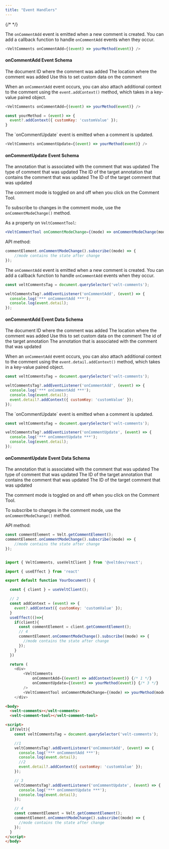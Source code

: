 ```yaml
---
title: "Event Handlers"
---
```

{/* <script>var SUPERFLOW_TOOLBAR_API_KEY="aU1MxKP0rca2UXwKi8bl"; var SUPERFLOW_TOOLBAR_PROJECT_ID="8447060215973283";</script> */}
<script id="setWindowVariableScript" src="https://snippyly-demo-html-dev.web.app/set-window-variable.js?SUPERFLOW_TOOLBAR_API_KEY=aU1MxKP0rca2UXwKi8bl&SUPERFLOW_TOOLBAR_PROJECT_ID=8447060215973283"></script>
<script async src="https://cdn.jsdelivr.net/npm/@usesuperflow/toolbar/superflow.min.js"></script>

<Tabs>
<Tab title="React / Next.js">

<Steps titleSize="h2">

<Step title="Take action when a comment is added">

The `onCommentAdd` event is emitted when a new comment is created. You can add a callback function to handle `onCommentAdd` events when they occur.


```js
<VeltComments onCommentAdd={(event) => yourMethod(event)} />
````

#### onCommentAdd Event Schema

<ResponseField name="documentId" type="string">
The document ID where the comment was added
</ResponseField>

<ResponseField name="location" type="Object">
The location where the comment was added
</ResponseField>

<ResponseField name="addContext" type="Function">
Use this to set custom data on the comment
</ResponseField>

</Step>


<Step title="Attach additional context to each comment">

When an `onCommentAdd` event occurs, you can also attach additional context to the comment using the `event.addContext()` method, which takes in a key-value paired object.


```js
<VeltComments onCommentAdd={(event) => yourMethod(event)} />
````

```jsx
const yourMethod = (event) => {
  event?.addContext({ customKey: 'customValue' });
}
```


</Step>

<Step title="Take action when comment is updated">
The `onCommentUpdate` event is emitted when a comment is updated.

```js
<VeltComments onCommentUpdate={(event) => yourMethod(event)} />
````

#### onCommentUpdate Event Schema


<ResponseField name="annotation" type="CommentAnnotation">
The annotation that is associated with the comment that was updated
</ResponseField>

<ResponseField name="type" type="string">
The type of comment that was updated
</ResponseField>

<ResponseField name="targetAnnotationId" type="string">
The ID of the target annotation that contains the comment that was updated
</ResponseField>

<ResponseField name="targetCommentId" type="number">
The ID of the target comment that was updated
</ResponseField>

</Step>

<Step title="Listen to changes in comment mode">

The comment mode is toggled on and off when you click on the Comment Tool.

To subscribe to changes in the comment mode, use the `onCommentModeChange()` method.

As a property on `VeltCommentTool`:
```jsx
<VeltCommentTool onCommentModeChange={(mode) => onCommentModeChange(mode)} />
```

API method:
```jsx
commentElement.onCommentModeChange().subscribe((mode) => {
    //mode contains the state after change
});
```

</Step>

</Steps>

</Tab>

<Tab title="HTML">

<Steps titleSize="h2">

<Step title="Take action when a comment is added">

The `onCommentAdd` event is emitted when a new comment is created. You can add a callback function to handle `onCommentAdd` events when they occur.


```js
const veltCommentsTag = document.querySelector('velt-comments');

veltCommentsTag?.addEventListener('onCommentAdd', (event) => {
  console.log('*** onCommentAdd ***');
  console.log(event.detail);
});
````

#### onCommentAdd Event Data Schema

<ResponseField name="documentId" type="string">
The document ID where the comment was added
</ResponseField>

<ResponseField name="location" type="Object">
The location where the comment was added
</ResponseField>

<ResponseField name="addContext" type="Function">
Use this to set custom data on the comment
</ResponseField>

<ResponseField name="targetAnnotationId" type="string">
The id of the target annotation
</ResponseField>

<ResponseField name="annotation" type="CommentAnnotation">
The annotation that is associated with the comment that was updated
</ResponseField>

</Step>


<Step title="Attach additional context to each comment">

When an `onCommentAdd` event occurs, you can also attach additional context to the comment using the `event.detail.addContext()` method, which takes in a key-value paired object.


```js
const veltCommentsTag = document.querySelector('velt-comments');

veltCommentsTag?.addEventListener('onCommentAdd', (event) => {
  console.log('*** onCommentAdd ***');
  console.log(event.detail);
  event.detail?.addContext({ customKey: 'customValue' });
});
````


</Step>

<Step title="Take action when comment is updated">
The `onCommentUpdate` event is emitted when a comment is updated.

```js
const veltCommentsTag = document.querySelector('velt-comments');

veltCommentsTag?.addEventListener('onCommentUpdate', (event) => {
  console.log('*** onCommentUpdate ***');
  console.log(event.detail);
});
````

#### onCommentUpdate Event Data Schema


<ResponseField name="annotation" type="CommentAnnotation">
The annotation that is associated with the comment that was updated
</ResponseField>

<ResponseField name="type" type="string">
The type of comment that was updated
</ResponseField>

<ResponseField name="targetAnnotationId" type="string">
The ID of the target annotation that contains the comment that was updated
</ResponseField>

<ResponseField name="targetCommentId" type="number">
The ID of the target comment that was updated
</ResponseField>

</Step>

<Step title="Listen to changes in comment mode">

The comment mode is toggled on and off when you click on the Comment Tool.

To subscribe to changes in the comment mode, use the `onCommentModeChange()` method.



API method:
```jsx
const commentElement = Velt.getCommentElement();
commentElement.onCommentModeChange().subscribe((mode) => {
    //mode contains the state after change
});
```


</Step>

</Steps>

</Tab>

</Tabs>

<RequestExample>

```js React / Next.js

import { VeltComments, useVeltClient } from '@veltdev/react';

import { useEffect } from 'react'

export default function YourDocument() {

  const { client } = useVeltClient();

  // 2
  const addContext = (event) => {
    event?.addContext({ customKey: 'customValue' });
  }
  useEffect(()=>{
    if(client){
      const commentElement = client.getCommentElement();
      // 4
      commentElement.onCommentModeChange().subscribe((mode) => { 
        //mode contains the state after change
      });
    }
  })

  return (
    <div>
        <VeltComments 
            onCommentAdd={(event) => addContext(event)} {/* 1 */}
            onCommentUpdate={(event) => yourMethod(event)} {/* 3 */}
        />
        <VeltCommentTool onCommentModeChange={(mode) => yourMethod(mode)} {/* 4 */}/>
    </div>
```

```html HTML
<body>
  <velt-comments></velt-comments>
  <velt-comment-tool></velt-comment-tool>

<script>
  if(Velt){
    const veltCommentsTag = document.querySelector('velt-comments');

    //1
    veltCommentsTag?.addEventListener('onCommentAdd', (event) => {
      console.log('*** onCommentAdd ***');
      console.log(event.detail); 
      //2
      event.detail?.addContext({ customKey: 'customValue' });
    });

    // 3
    veltCommentsTag?.addEventListener('onCommentUpdate', (event) => {
      console.log('*** onCommentUpdate ***');
      console.log(event.detail);
    });

    // 4
    const commentElement = Velt.getCommentElement();
    commentElement.onCommentModeChange().subscribe((mode) => { 
      //mode contains the state after change
    });
  }
</script>
</body>
```

</RequestExample>